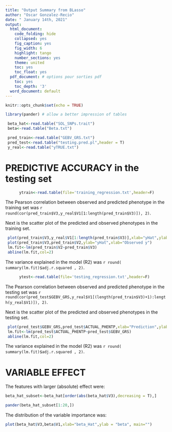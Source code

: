 ```yaml
---
title: "Output Summary from BLasso"
author: "Oscar Gonzalez-Recio"
date: " January 14th, 2021"
output:
  html_document: 
    code_folding: hide
    collapsed: yes
    fig_caption: yes
    fig_width: 6
    highlight: tango
    number_sections: yes
    theme: united
    toc: yes
    toc_float: yes
  pdf_document: # options pour sorties pdf
    toc: yes
    toc_depth: '3'
  word_document: default
---
```

  
```r
knitr::opts_chunk$set(echo = TRUE)

library(pander) # allow a better impression of tables

```


```r

 beta_hat<-read.table("SOL_SNPs.trait")
 beta<-read.table("Beta.txt")

 pred_train<-read.table("GEBV_GRS.txt")
 pred_test<-read.table("testing.pred.pl",header = T)
 y_real<-read.table("yTRUE.txt")
```


# PREDICTIVE ACCURACY in the testing set

```r

	  ytrain<-read.table(file='training_regression.txt',header=F)


```

The Pearson correlation between observed and predicted phenotype in the training set was `r round(cor(pred_train$V3,y_real$V1[1:length(pred_train$V3)]), 2)`.

Next is the scatter plot of the predicted and observed phenotypes in the training set.

```r


 plot(pred_train$V3,y_real$V1[1:length(pred_train$V3)],xlab="yHat",ylab="Real y")
 plot(pred_train$V3,pred_train$V2,ylab="yHat",xlab="Observed y")
 lm.fit<-lm(pred_train$V2~pred_train$V3)
 abline(lm.fit,col=2)
```


The variance explained in the model (R2) was `r round( summary(lm.fit)$adj.r.squared , 2)`.


```r

	  ytest<-read.table(file='testing_regression.txt',header=F)


```

The Pearson correlation between observed and predicted phenotype in the testing set was `r round(cor(pred_test$GEBV_GRS,y_real$V1[(length(pred_train$V3)+1):length(y_real$V1)]), 2)`.

Next is the scatter plot of the predicted and observed phenotypes in the testing set.

```r


 plot(pred_test$GEBV_GRS,pred_test$ACTUAL_PHENTP,xlab="Prediction",ylab="Observed")
 lm.fit<-lm(pred_test$ACTUAL_PHENTP~pred_test$GEBV_GRS)
 abline(lm.fit,col=2)
```


The variance explained in the model (R2) was `r round( summary(lm.fit)$adj.r.squared , 2)`.

# VARIABLE EFFECT

The features with larger (absolute) effect were:

```r

beta_hat_subset<-beta_hat[order(abs(beta_hat$V3),decreasing = T),]

pander(beta_hat_subset[1:20,])

```

The distribution of the variable importance was:

```r

plot(beta_hat$V3,beta$V1,xlab="beta_Hat",ylab = "beta", main="")

```
